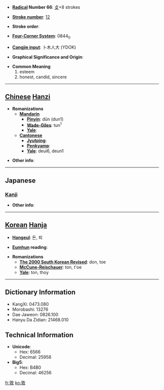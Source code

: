 * '''[[Wiktionary:Chinese radical index| Radical]] Number 66''': [[Wiktionary:Chinese radical index 攴|攴]]+8 strokes

* '''[[Wiktionary:Chinese total strokes index|Stroke number]]''': [[Wiktionary:Chinese total strokes index 12|12]]

* '''Stroke order''': 

* '''[[Wiktionary:Chinese four corner index|Four-Corner System]]''': 0844<sub>0</sub>

* '''[[Wiktionary:Chinese Cangjie index|Cangjie input]]''': 卜木人大 (YDOK)

* '''Graphical Significance and Origin''': 

* '''Common Meaning'''
*#esteem
*# honest, candid, sincere


----

== [[Chinese]] [[Hanzi]] ==

* '''Romanizations'''
** '''[[Mandarin]]'''
*** '''[[Pinyin]]''': dūn (dun1)
*** '''[[Wade-Giles]]''': tun<sup>1</sup>
*** '''[[Yale]]''': 
** '''[[Cantonese]]'''
*** '''[[Jyutping]]''':
*** '''[[Penkyamp]]''': 
*** '''[[Yale]]''': deui6, deun1

* '''Other info''': 

----

==Japanese==
===[[Kanji]]===
{{kanji|on readings=[[とん]] (ton), [[だん]] (dan), [[ちょう]] (chō)
|kun readings=[[あつい]] (atsui)
}}

* '''Other info''':  

----

== [[Korean]] [[Hanja]] ==

* '''[[Hangeul]]''': 돈, 퇴

* '''[[Eumhun]] reading''': 

* '''Romanizations'''
** '''[[The 2000 South Korean Revised Romanization|The 2000 South Korean Revised]]''': don, toe
** '''[[McCune-Reischauer]]''': ton, t'oe
** '''[[Yale]]''': ton, thoy

----

== Dictionary Information ==

* KangXi: 0473.080
* Morobashi: 13276
* Dae Jaweon: 0826.100
* Hanyu Da Zidian: 21468.010

== Technical Information ==

* '''Unicode''':
** Hex: 6566
** Decimal: 25958
* '''Big5''':
** Hex: B4B0
** Decimal: 46256

[[fr:敦]]
[[ko:敦]]